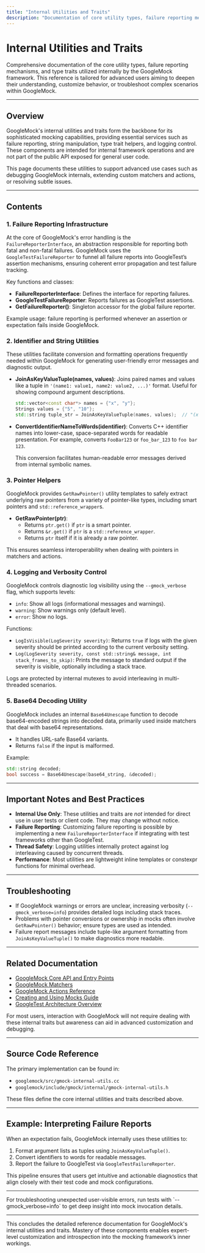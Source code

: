 ```yaml
---
title: "Internal Utilities and Traits"
description: "Documentation of core utility types, failure reporting mechanisms, and type traits used internally by the GoogleMock framework. Supports in-depth understanding and advanced customization or troubleshooting."
---
```


# Internal Utilities and Traits

Comprehensive documentation of the core utility types, failure reporting mechanisms, and type traits utilized internally by the GoogleMock framework. This reference is tailored for advanced users aiming to deepen their understanding, customize behavior, or troubleshoot complex scenarios within GoogleMock.

---

## Overview

GoogleMock's internal utilities and traits form the backbone for its sophisticated mocking capabilities, providing essential services such as failure reporting, string manipulation, type trait helpers, and logging control. These components are intended for internal framework operations and are not part of the public API exposed for general user code.

This page documents these utilities to support advanced use cases such as debugging GoogleMock internals, extending custom matchers and actions, or resolving subtle issues.

---

## Contents

### 1. Failure Reporting Infrastructure

At the core of GoogleMock's error handling is the `FailureReporterInterface`, an abstraction responsible for reporting both fatal and non-fatal failures. GoogleMock uses the `GoogleTestFailureReporter` to funnel all failure reports into GoogleTest’s assertion mechanisms, ensuring coherent error propagation and test failure tracking.

Key functions and classes:

- **FailureReporterInterface**: Defines the interface for reporting failures.
- **GoogleTestFailureReporter**: Reports failures as GoogleTest assertions.
- **GetFailureReporter()**: Singleton accessor for the global failure reporter.

Example usage: failure reporting is performed whenever an assertion or expectation fails inside GoogleMock.


### 2. Identifier and String Utilities

These utilities facilitate conversion and formatting operations frequently needed within GoogleMock for generating user-friendly error messages and diagnostic output.

- **JoinAsKeyValueTuple(names, values)**: Joins paired names and values like a tuple in `'(name1: value1, name2: value2, ...)'` format. Useful for showing compound argument descriptions.

  ```cpp
  std::vector<const char*> names = {"x", "y"};
  Strings values = {"5", "10"};
  std::string tuple_str = JoinAsKeyValueTuple(names, values);  // "(x: 5, y: 10)"
  ```

- **ConvertIdentifierNameToWords(identifier)**: Converts C++ identifier names into lower-case, space-separated words for readable presentation. For example, converts `FooBar123` or `foo_bar_123` to `foo bar 123`.

  This conversion facilitates human-readable error messages derived from internal symbolic names.

### 3. Pointer Helpers

GoogleMock provides `GetRawPointer()` utility templates to safely extract underlying raw pointers from a variety of pointer-like types, including smart pointers and `std::reference_wrapper`s.

- **GetRawPointer(ptr)**:
  - Returns `ptr.get()` if `ptr` is a smart pointer.
  - Returns `&r.get()` if `ptr` is a `std::reference_wrapper`.
  - Returns `ptr` itself if it is already a raw pointer.

This ensures seamless interoperability when dealing with pointers in matchers and actions.

### 4. Logging and Verbosity Control

GoogleMock controls diagnostic log visibility using the `--gmock_verbose` flag, which supports levels:

- `info`: Show all logs (informational messages and warnings).
- `warning`: Show warnings only (default level).
- `error`: Show no logs.

Functions:

- `LogIsVisible(LogSeverity severity)`: Returns `true` if logs with the given severity should be printed according to the current verbosity setting.
- `Log(LogSeverity severity, const std::string& message, int stack_frames_to_skip)`: Prints the message to standard output if the severity is visible, optionally including a stack trace.

Logs are protected by internal mutexes to avoid interleaving in multi-threaded scenarios.

### 5. Base64 Decoding Utility

GoogleMock includes an internal `Base64Unescape` function to decode base64-encoded strings into decoded data, primarily used inside matchers that deal with base64 representations.

- It handles URL-safe Base64 variants.
- Returns `false` if the input is malformed.

Example:

```cpp
std::string decoded;
bool success = Base64Unescape(base64_string, &decoded);
```

---

## Important Notes and Best Practices

- **Internal Use Only**: These utilities and traits are *not* intended for direct use in user tests or client code. They may change without notice.
- **Failure Reporting**: Customizing failure reporting is possible by implementing a new `FailureReporterInterface` if integrating with test frameworks other than GoogleTest.
- **Thread Safety**: Logging utilities internally protect against log interleaving caused by concurrent threads.
- **Performance**: Most utilities are lightweight inline templates or constexpr functions for minimal overhead.

---

## Troubleshooting

- If GoogleMock warnings or errors are unclear, increasing verbosity (`--gmock_verbose=info`) provides detailed logs including stack traces.
- Problems with pointer conversions or ownership in mocks often involve `GetRawPointer()` behavior; ensure types are used as intended.
- Failure report messages include tuple-like argument formatting from `JoinAsKeyValueTuple()` to make diagnostics more readable.

---

## Related Documentation

- [GoogleMock Core API and Entry Points](api-reference/core-testing-interfaces/main-header-entrypoints.mdx)
- [GoogleMock Matchers](api-reference/actions-matchers-and-customization/builtin-matchers.mdx)
- [GoogleMock Actions Reference](api-reference/actions-matchers-and-customization/builtin-actions.mdx)
- [Creating and Using Mocks Guide](guides/mocking-and-advanced-techniques/creating-and-using-mocks.mdx)
- [GoogleTest Architecture Overview](overview/architecture-concepts/system-architecture.mdx)

For most users, interaction with GoogleMock will not require dealing with these internal traits but awareness can aid in advanced customization and debugging.

---

## Source Code Reference

The primary implementation can be found in:

- `googlemock/src/gmock-internal-utils.cc`
- `googlemock/include/gmock/internal/gmock-internal-utils.h`

These files define the core internal utilities and traits described above.

---

## Example: Interpreting Failure Reports

When an expectation fails, GoogleMock internally uses these utilities to:

1. Format argument lists as tuples using `JoinAsKeyValueTuple()`.
2. Convert identifiers to words for readable messages.
3. Report the failure to GoogleTest via `GoogleTestFailureReporter`.

This pipeline ensures that users get intuitive and actionable diagnostics that align closely with their test code and mock configurations.

---

<Callout title="Tip">
For troubleshooting unexpected user-visible errors, run tests with `--gmock_verbose=info` to get deep insight into mock invocation details.
</Callout>

---

This concludes the detailed reference documentation for GoogleMock's internal utilities and traits. Mastery of these components enables expert-level customization and introspection into the mocking framework’s inner workings.
